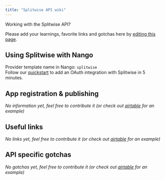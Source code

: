```yaml
---
title: "Splitwise API wiki"
---
```


Working with the Splitwise API?

Please add your learnings, favorite links and gotchas here by [editing this page](https://github.com/nangohq/nango/tree/master/docs/docs/providers/splitwise.md).

## Using Splitwise with Nango[](#using-splitwise-with-nango "Direct link to Using Splitwise with Nango")

Provider template name in Nango: `splitwise`  
Follow our [quickstart](/quickstart) to add an OAuth integration with Splitwise in 5 minutes.

## App registration & publishing[](#app-registration--publishing "Direct link to App registration & publishing")

_No information yet, feel free to contribute it (or check out [airtable](/providers/airtable) for an example)_

## Useful links[](#useful-links "Direct link to Useful links")

_No links yet, feel free to contribute it (or check out [airtable](/providers/airtable) for an example)_

## API specific gotchas[](#api-specific-gotchas "Direct link to API specific gotchas")

_No gotchas yet, feel free to contribute it (or check out [airtable](/providers/airtable) for an example)_